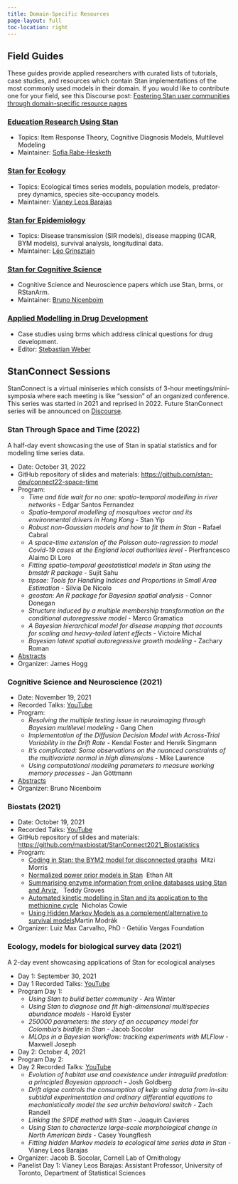 ```yaml
---
title: Domain-Specific Resources
page-layout: full
toc-location: right
---
```


## Field Guides

These guides provide applied researchers with 
curated lists of tutorials, case studies, and resources
which contain Stan implementations of the most commonly used models in their domain.
If you would like to contribute one for your field,
see this Discourse post:  [Fostering Stan user communities through domain-specific resource pages ](https://discourse.mc-stan.org/t/fostering-stan-user-communities-through-domain-specific-resource-pages/11544){target="_blank"}


### [Education Research Using Stan](https://education-stan.github.io){target="_blank"}

* Topics:  Item Response Theory, Cognitive Diagnosis Models, Multilevel Modeling
* Maintainer: [Sofia Rabe-Hesketh](https://bse.berkeley.edu/sophia-rabe-hesketh){target="_blank"}


### [Stan for Ecology](https://stanecology.github.io/){target="_blank"}

* Topics:  Ecological times series models, population models, predator-prey dynamics, species site-occupancy models.
* Maintainer: [Vianey Leos Barajas](https://www.statistics.utoronto.ca/people/directories/all-faculty/vianey-leos-barajas){target="_blank"}

### [Stan for Epidemiology](https://epidemiology-stan.github.io/){target="_blank"}

* Topics:  Disease transmission (SIR models), disease mapping (ICAR, BYM models), survival analysis, longitudinal data.
* Maintainer: [Léo Grinsztajn](leo.grinsztajn@inria.fr){target="_blank"}

  
### [Stan for Cognitive Science](https://cognitive-science-stan.github.io/){target="_blank"}

* Cognitive Science and Neuroscience papers which use Stan, brms, or RStanArm.
* Maintainer: [Bruno Nicenboim](https://www.tilburguniversity.edu/staff/b-nicenboim){target="_blank"}

### [Applied Modelling in Drug Development](https://opensource.nibr.com/bamdd/)

* Case studies using brms which address clinical questions for drug development.
* Editor: [Stebastian Weber](mailto:sebastian.weber@novartis.com)


## StanConnect Sessions

StanConnect is a virtual miniseries which consists of 3-hour meetings/mini-symposia
where each meeting is like "session" of an organized conference.
This series was started in 2021 and reprised in 2022.
Future StanConnect series will be announced on [Discourse](https://discourse.mc-stan.org/tag/stanconnect).


### Stan Through Space and Time (2022)

A half-day event showcasing the use of Stan in spatial statistics and for modeling time series data.

* Date: October 31, 2022
* GitHub repository of slides and materials: [https://github.com/stan-dev/connect22-space-time](https://github.com/stan-dev/connect22-space-time){target="_blank"}
* Program: 
   + *Time and tide wait for no one: spatio-temporal modelling in river networks* - Edgar Santos Fernandez
   + *Spatio-temporal modelling of mosquitoes vector and its environmental drivers in Hong Kong* - Stan Yip
   + *Robust non-Gaussian models and how to fit them in Stan* - Rafael Cabral
   + *A space-time extension of the Poisson auto-regression to model Covid-19 cases at the England local authorities level* - Pierfrancesco Alaimo Di Loro
   + *Fitting spatio-temporal geostatistical models in Stan using the bmstdr R package* - Sujit Sahu
   + *tipsae: Tools for Handling Indices and Proportions in Small Area Estimation* - Silvia De Nicolo
   + *geostan: An R package for Bayesian spatial analysis* - Connor Donegan
   + *Structure induced by a multiple membership transformation on the conditional autoregressive model* - Marco Gramatica
   + *A Bayesian hierarchical model for disease mapping that accounts for scaling and heavy-tailed latent effects* - Victoire Michal
   + *Bayesian latent spatial autoregressive growth modeling* - Zachary Roman
* [Abstracts](stancon/StanConnect2022_space_time.qmd){target="_blank"}
* Organizer: James Hogg


### Cognitive Science and Neuroscience (2021)

* Date: November 19, 2021
* Recorded Talks: [YouTube](https://youtu.be/rsY3dVAP9gQ?si=jfQKc7sQvfyPCuQB){target="_blank"}
* Program:
    + *Resolving the multiple testing issue in neuroimaging through Bayesian multilevel modeling* - Gang Chen	
    + *Implementation of the Diffusion Decision Model with Across-Trial Variability in the Drift Rate* - Kendal Foster and Henrik Singmann	
    + *It’s complicated: Some observations on the nuanced constraints of the multivariate normal in high dimensions* - Mike Lawrence	
    + *Using computational modeling parameters to measure working memory processes* - Jan Göttmann	
* [Abstracts](https://cognitive-science-stan.github.io/stanconnect2021-cogsci/){target="_blank"}
* Organizer: Bruno Nicenboim


### Biostats (2021)

* Date: October 19, 2021
* Recorded Talks: [YouTube](https://youtu.be/cq5r0sSTPIg?si=t1VBM5zCMRILzbvk){target="_blank"}
* GitHub repository of slides and materials: [https://github.com/maxbiostat/StanConnect2021_Biostatistics](https://github.com/maxbiostat/StanConnect2021_Biostatistics){target="_blank"}
* Program: 
  + [Coding in Stan: the BYM2 model for disconnected graphs](https://github.com/maxbiostat/StanConnect2021_Biostatistics/tree/main/talk_1){target="_blank"}&nbsp; Mitzi Morris
  + [Normalized power prior models in Stan](https://github.com/maxbiostat/StanConnect2021_Biostatistics/blob/main/talk_2/ethan.md){target="_blank"}&nbsp; Ethan Alt
  + [Summarising enzyme information from online databases using Stan and Arviz](https://github.com/maxbiostat/StanConnect2021_Biostatistics/blob/main/talk_3/slides.pdf), &nbsp; Teddy Groves
  + [Automated kinetic modelling in Stan and its application to the methionine cycle](https://github.com/maxbiostat/StanConnect2021_Biostatistics/tree/main/talk_4){target="_blank"}&nbsp; Nicholas Cowie
  + [Using Hidden Markov Models as a complement/alternative to survival models](https://github.com/maxbiostat/StanConnect2021_Biostatistics/tree/main/talk_5){target="_blank"}Martin Modrák
* Organizer:  Luiz Max Carvalho, PhD - Getúlio Vargas Foundation


### Ecology, models for biological survey data (2021)

A 2-day event showcasing applications of Stan for ecological analyses

* Day 1: September 30, 2021
* Day 1 Recorded Talks: [YouTube](https://youtu.be/yn7jIHzvqXU?si=MypOndaKmKOvLDo9){target="_blank"}
* Program Day 1:
   + *Using Stan to build better community* - Ara Winter
   + *Using Stan to diagnose and fit high-dimensional multispecies abundance models* - Harold Eyster
   + *250000 parameters: the story of an occupancy model for Colombia’s birdlife in Stan* - Jacob Socolar 
   + *MLOps in a Bayesian workflow: tracking experiments with MLFlow* - Maxwell Joseph

* Day 2: October 4, 2021
* Program Day 2:
* Day 2 Recorded Talks: [YouTube](https://youtu.be/Ie0WGa6vAws?si=KmJsUtQrv_k7Xed-){target="_blank"}
   + *Evolution of habitat use and coexistence under intraguild predation: a principled Bayesian approach* - Josh Goldberg
   + *Drift algae controls the consumption of kelp: using data from in-situ subtidal experimentation and ordinary differential equations to mechanistically model the sea urchin behavioral switch* - Zach Randell
   + *Linking the SPDE method with Stan* - Joaquin Cavieres
   + *Using Stan to characterize large-scale morphological change in North American birds* - Casey Youngflesh
   + *Fitting hidden Markov models to ecological time series data in Stan* - Vianey Leos Barajas
* Organizer: Jacob B. Socolar, Cornell Lab of Ornithology
* Panelist Day 1: Vianey Leos Barajas: Assistant Professor, University of Toronto, Department of Statistical Sciences
